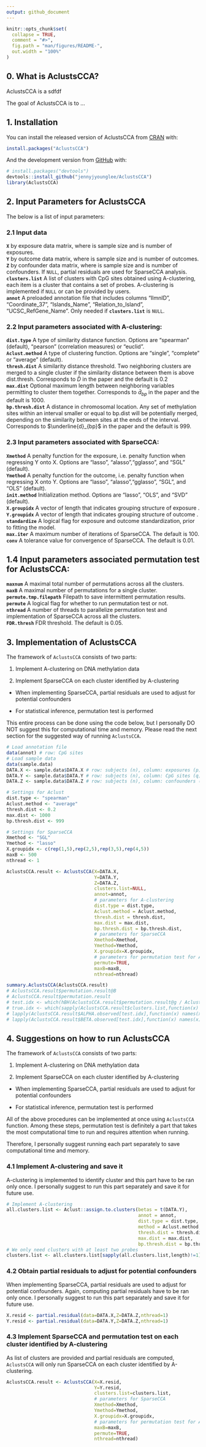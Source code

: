 ```yaml
---
output: github_document
---
```


<!-- README.md is generated from README.Rmd. Please edit that file -->

```r
knitr::opts_chunk$set(
  collapse = TRUE,
  comment = "#>",
  fig.path = "man/figures/README-",
  out.width = "100%"
)
```

## 0. What is AclustsCCA?

AclustsCCA is a sdfdf

The goal of AclustsCCA is to ...

## 1. Installation

You can install the released version of AclustsCCA from [CRAN](https://CRAN.R-project.org) with:

``` r
install.packages("AclustsCCA")
```

And the development version from [GitHub](https://github.com/) with:

``` r
# install.packages("devtools")
devtools::install_github("jennyjyounglee/AclustsCCA")
library(AclustsCCA)
```

## 2. Input Parameters for AclustsCCA

The below is a list of input parameters:

### 2.1 Input data

| **`X`** \eqn{n} by \eqn{p} exposure data matrix, where \eqn{n} is sample size and \eqn{p} is number of exposures.

| **`Y`** \eqn{n} by \eqn{q} outcome data matrix, where \eqn{n} is sample size and \eqn{q} is number of outcomes.

| **`Z`** \eqn{n} by \eqn{e} confounder data matrix, where \eqn{n} is sample size and \eqn{r} is number of confounders. If `NULL`, partial residuals are used for SparseCCA analysis.

| **`clusters.list`** A list of clusters with CpG sites obtained using A-clustering, each item is a cluster that contains a set of probes. A-clustering is implemented if `NULL` or can be provided by users.

| **`annot`** A preloaded annotation file that includes columns "IlmnID", "Coordinate_37", "Islands_Name", "Relation_to_Island", "UCSC_RefGene_Name". Only needed if **`clusters.list`** is `NULL`.


### 2.2 Input parameters associated with A-clustering:

| **`dist.type`** A type of similarity distance function. Options are "spearman" (default), "pearson" (correlation measures) or "euclid". 

| **`Aclust.method`** A type of clustering function. Options are "single", "complete" or "average" (default). 

| **`thresh.dist`** A similarity distance threshold. Two neighboring clusters are merged to a single cluster if the similarity distance between them is above dist.thresh. Corresponds to $\bar{D}$ in the paper and the default is $0.2$

| **`max.dist`** Optional maximum length between neighboring variables permitting to cluster them together. Corresponds to $\bar{d}_{bp}$ in the paper and the default is $1000$.

| **`bp.thresh.dist`** A distance in chromosomal location. Any set of methylation sites within an interval smaller or equal to bp.dist will be potentially merged, depending on the similarity between sites at the ends of the interval. Corresponds to $\underline{d}_{bp}$ in the paper and the default is $999$.

### 2.3 Input parameters associated with SparseCCA:

| **`Xmethod`** A penalty function for the exposure, i.e. penalty function when regressing Y onto X. Options are "lasso", "alasso","gglasso", and "SGL" (default).

| **`Ymethod`** A penalty function for the outcome, i.e. penalty function when regressing X onto Y. Options are "lasso", "alasso","gglasso", "SGL", and "OLS" (default).

| **`init.method`**         Initialization method. Options are "lasso", "OLS", and "SVD" (default).

| **`X.groupidx`**          A vector of length \eqn{p} that indicates grouping structure of exposure \eqn{X}.

| **`Y.groupidx`**          A vector of length \eqn{q} that indicates grouping structure of outcome \eqn{Y}.

| **`standardize `**        A logical flag for exposure \eqn{X} and outcome \eqn{Y} standardization, prior to fitting the model.

| **`max.iter`**            A maximum number of iterations of SparseCCA. The default is $100$.

| **`conv`**                A tolerance value for convergence \eqn{epsilon} of SparseCCA. The default is $0.01$.

## 1.4 Input parameters associated permutation test for AclustsCCA:

| **`maxnum`** A maximal total number of permutations across all the clusters.

| **`maxB`** A maximal number of permutations for a single cluster.

| **`permute.tmp.filepath`** Filepath to save intermittent permutation results.

| **`permute`** A logical flag for whether to run permutation test or not.

| **`nthread`** A number of threads to parallelize permutation test and implementation of SparseCCA across all the clusters.

| **`FDR.thresh`** FDR threshold. The default is $0.05$.


## 3. Implementation of AclustsCCA

The framework of `AclustsCCA` consists of two parts:

1. Implement A-clustering on DNA methylation data

2. Implement SparseCCA on each cluster identified by A-clustering

 - When implementing SparseCCA, partial residuals are used to adjust for potential confounders
 
 - For statistical inference, permutation test is performed
 
This entire process can be done using the code below, but I personally DO NOT suggest this for computational time and memory. Please read the next section for the suggested way of running `AclustsCCA`.

```r
# Load annotation file
data(annot) # row: CpG sites
# Load sample data
data(sample.data)
DATA.X <- sample.data$DATA.X # row: subjects (n), column: exposures (p)
DATA.Y <- sample.data$DATA.Y # row: subjects (n), column: CpG sites (q)
DATA.Z <- sample.data$DATA.Z # row: subjects (n), column: confounders (r)

# Settings for Aclust
dist.type <- "spearman"
Aclust.method <- "average"
thresh.dist <- 0.2
max.dist <- 1000
bp.thresh.dist <- 999

# Settings for SparseCCA
Xmethod <- "SGL"
Ymethod <- "lasso"
X.groupidx <- c(rep(1,5),rep(2,5),rep(3,5),rep(4,5))
maxB <- 500
nthread <- 1

AclustsCCA.result <- AclustsCCA(X=DATA.X,
                                Y=DATA.Y,
                                Z=DATA.Z,
                                clusters.list=NULL,
                                annot=annot,
                                # parameters for A-clustering
                                dist.type = dist.type,
                                Aclust.method = Aclust.method,
                                thresh.dist = thresh.dist,
                                max.dist = max.dist,
                                bp.thresh.dist = bp.thresh.dist,
                                # parameters for SparseCCA
                                Xmethod=Xmethod,
                                Ymethod=Ymethod,
                                X.groupidx=X.groupidx,
                                # parameters for permutation test for AclustsCCA
                                permute=TRUE,
                                maxB=maxB,
                                nthread=nthread)

summary.AclustsCCA(AclustsCCA.result)
# AclustsCCA.result$permutation.result@B
# AclustsCCA.result$permutation.result
# test.idx <- which(hBH(AclustsCCA.result$permutation.result@g / AclustsCCA.result$permutation.result@num,0.05))
# true.idx <- which(sapply(AclustsCCA.result$clusters.list,function(x) sum(x%in%TRUE.CpGs))!=0)
# lapply(AclustsCCA.result$ALPHA.observed[test.idx],function(x) names(x)[x!=0])
# lapply(AclustsCCA.result$BETA.observed[test.idx],function(x) names(x)[x!=0])

```


## 4. Suggestions on how to run AclustsCCA

The framework of `AclustsCCA` consists of two parts:

1. Implement A-clustering on DNA methylation data

2. Implement SparseCCA on each cluster identified by A-clustering

 - When implementing SparseCCA, partial residuals are used to adjust for potential confounders
 
 - For statistical inference, permutation test is performed

All of the above procedures can be implemented at once using `AclustsCCA` function. Among these steps, permutation test is definitely a part that takes the most computational time to run and requires attention when running.

Therefore, I personally suggest running each part separately to save computational time and memory.
 
### 4.1 Implement A-clustering and save it

A-clustering is implemented to identify cluster and this part have to be ran only once. I personally suggest to run this part separately and save it for future use.

```r
# Implement A-clustering
all.clusters.list <- Aclust::assign.to.clusters(betas = t(DATA.Y),
                                                annot = annot,
                                                dist.type = dist.type,
                                                method = Aclust.method,
                                                thresh.dist = thresh.dist,
                                                max.dist = max.dist,
                                                bp.thresh.dist = bp.thresh.dist)
# We only need clusters with at least two probes
clusters.list <- all.clusters.list[sapply(all.clusters.list,length)!=1]
```

### 4.2 Obtain partial residuals to adjust for potential confounders

When implementing SparseCCA, partial residuals are used to adjust for potential confounders. Again, computing partial residuals have to be ran only once. I personally suggest to run this part separately and save it for future use.

```r
X.resid <- partial.residual(data=DATA.X,Z=DATA.Z,nthread=1)
Y.resid <- partial.residual(data=DATA.Y,Z=DATA.Z,nthread=1)
```

### 4.3 Implement SparseCCA and permutation test on each cluster identified by A-clustering

As list of clusters are provided and partial residuals are computed, `AclustsCCA` will only run SparseCCA on each cluster identified by A-clustering.

```r
AclustsCCA.result <- AclustsCCA(X=X.resid,
                                Y=Y.resid,
                                clusters.list=clusters.list,
                                # parameters for SparseCCA
                                Xmethod=Xmethod,
                                Ymethod=Ymethod,
                                X.groupidx=X.groupidx,
                                # parameters for permutation test for AclustsCCA
                                maxB=maxB,
                                permute=TRUE,
                                nthread=nthread) 
```
